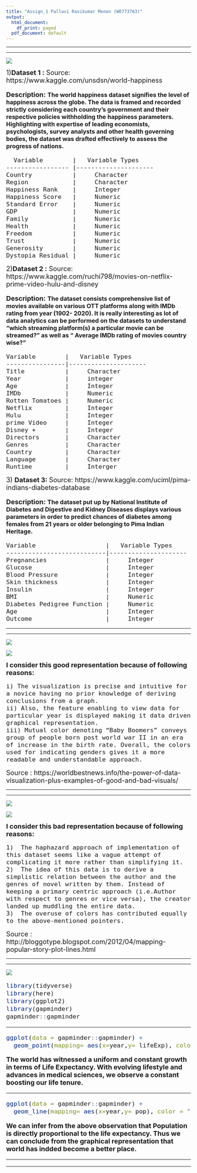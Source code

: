 ```yaml
---
title: "Assign_1 Pallavi Ravikumar Menon (W0773763)"
output:
  html_document:
    df_print: paged
  pdf_document: default
---
```


*************************************************************************************************************
*************************************************************************************************************


![](C:\Users\palla\Desktop\Ques1.png)

<font size = "4">
1)**Dataset 1 :**
  Source: https://www.kaggle.com/unsdsn/world-happiness
  
  **Description:**
<font size = "3">
**
The world happiness dataset signifies the level of happiness across the globe. The data is framed and recorded strictly considering each country’s government and their respective policies withholding the happiness parameters. Highlighting with expertise of leading economists, psychologists, survey analysts and other health governing bodies, the dataset was drafted effectively to assess the progress of nations.
**
</font>
```
  Variable        |   Variable Types
----------------- |---------------------
Country           |     Character  
Region            |     Character 
Happiness Rank    |     Integer
Happiness Score   |     Numeric
Standard Error    |     Numeric
GDP               |     Numeric
Family            |     Numeric
Health            |     Numeric
Freedom           |     Numeric
Trust             |     Numeric
Generosity        |     Numeric
Dystopia Residual |     Numeric

```
</font>  


<font size = "4">
2)**Dataset 2 :**
    Source: https://www.kaggle.com/ruchi798/movies-on-netflix-prime-video-hulu-and-disney
    
  **Description:**
<font size = "3">
**
The dataset consists comprehensive list of movies available on various OTT platforms along with IMDb rating from year (1902- 2020). It is really interesting as lot of data analytics can be performed on the datasets to understand “which streaming platform(s) a particular movie can be streamed?” as well as “ Average IMDb rating of movies country wise?”
**
</font>
```
Variable        |   Variable Types
----------------|---------------------
Title           |     Character  
Year            |     integer 
Age             |     Integer
IMDb            |     Numeric
Rotten Tomatoes |     Numeric
Netflix         |     Integer
Hulu            |     Integer
prime Video     |     Integer
Disney +        |     Integer
Directors       |     Character
Genres          |     Character
Country         |     Character
Language        |     Character
Runtime         |     Interger
```
</font>


<font size = "4">
3) **Dataset 3: **
     Source: https://www.kaggle.com/uciml/pima-indians-diabetes-database
     
 **Description:**
<font size = "3">
**
The dataset put up by National Institute of Diabetes and Digestive and Kidney Diseases displays various parameters in order to predict chances of diabetes among females from 21 years or older belonging to Pima Indian Heritage. 
**
</font>
```
Variable                   |   Variable Types
---------------------------|---------------------
Pregnancies                |     Integer  
Glucose                    |     Integer 
Blood Pressure             |     Integer
Skin thickness             |     Integer
Insulin                    |     Integer
BMI                        |     Numeric
Diabetes Pedigree Function |     Numeric
Age                        |     Integer
Outcome                    |     Integer

```
</font>



*************************************************************************************************************
*************************************************************************************************************


![](C:\Users\palla\Desktop\Ques2.png)



![](C:\Users\palla\Desktop\Good.png)



<font size = "4">
**I consider this good representation because of following reasons:**
```
i) The visualization is precise and intuitive for a novice having no prior knowledge of deriving conclusions from a graph.
ii) Also, the feature enabling to view data for particular year is displayed making it data driven graphical representation.
iii) Mutual color denoting “Baby Boomers” conveys group of people born post world war II in an era of increase in the birth rate. Overall, the colors used for indicating genders gives it a more readable and understandable approach.

```
Source : https://worldbestnews.info/the-power-of-data-visualization-plus-examples-of-good-and-bad-visuals/
</font>

























*************************************************************************************************************
*************************************************************************************************************


![](C:\Users\palla\Desktop\Ques3.png)



![](C:\Users\palla\Desktop\Bad.png)


<font size = "4">
**I consider this bad representation because of following reasons:**
```
1)	The haphazard approach of implementation of this dataset seems like a vague attempt of complicating it more rather than simplifying it.
2)	The idea of this data is to derive a simplistic relation between the author and the genres of novel written by them. Instead of keeping a primary centric approach (i.e.Author with respect to genres or vice versa), the creator landed up muddling the entire data.
3)	The overuse of colors has contributed equally to the above-mentioned pointers.

```
Source : http://bloggotype.blogspot.com/2012/04/mapping-popular-story-plot-lines.html
</font>






















*************************************************************************************************************
*************************************************************************************************************


![](C:\Users\palla\Desktop\Ques4.png)



<font size = "4">
```r
library(tidyverse)
library(here)
library(ggplot2)
library(gapminder)
gapminder::gapminder

```


*************************************************************************************************************


```r
ggplot(data = gapminder::gapminder) +
  geom_point(mapping= aes(x=year,y= lifeExp), color = "orange")
```


<font size ="4">
**
The world has witnessed a uniform and constant growth in terms of Life Expectancy. With evolving lifestyle and advances  in medical sciences, we observe a constant boosting our life tenure.
**
</font>


*************************************************************************************************************


```r
ggplot(data = gapminder::gapminder) +
  geom_line(mapping= aes(x=year,y= pop), color = "blue")
```


<font size ="4">
**
We can infer from the above observation that Population is directly proportional to the life expectancy.
Thus we can conclude from the graphical representation that world has indded become a better place. 
**
</font>


*************************************************************************************************************
*************************************************************************************************************
</font>











